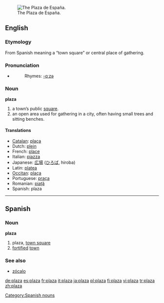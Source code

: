 {{see|plaża}}
[[Image:Plaza de España.jpg|thumb|right|The Plaza de España.]]
==English==

===Etymology===
From Spanish meaning a “town square” or central place of gathering.

===Pronunciation===
*{{audio|en-us-plaza.ogg|Audio (US)}}
*:Rhymes: [[Rhymes:English:-ɑːzə|-ɑːzə]]

===Noun===
'''plaza'''

# a town’s public [[square]].
# an open area used for gathering in a city, often having small trees and sitting benches.

====Translations====
*[[Catalan]]: [[plaça]]
*Dutch: [[plein]] {{n}}
*French: [[place]]
*Italian: [[piazza]]
*Japanese: [[広場]] ([[ひろば]], hiroba)
*Latin: [[platea]]
*[[Occitan]]: [[plaça]]
*Portuguese: [[praça]]
*Romanian: [[piaţă]]
*Spanish: plaza

----

==Spanish==
===Noun===
'''plaza'''

# plaza, [[town square]]
# [[fortified]] [[town]]

[[Category:Spanish nouns]]

===See also===
*[[zócalo]]

[[de:plaza]]
[[es:plaza]]
[[fr:plaza]]
[[it:plaza]]
[[ja:plaza]]
[[pl:plaza]]
[[fi:plaza]]
[[vi:plaza]]
[[tr:plaza]]
[[zh:plaza]]